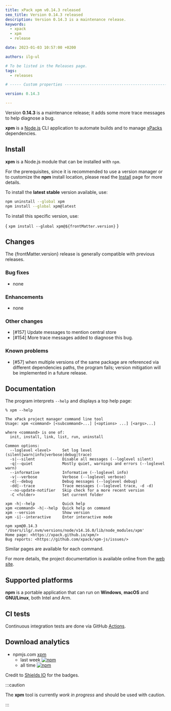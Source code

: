 ```yaml
---
title: xPack xpm v0.14.3 released
seo_title: Version 0.14.3 released
description: Version 0.14.3 is a maintenance release.
keywords:
  - xpack
  - xpm
  - release

date: 2023-01-03 10:57:00 +0200

authors: ilg-ul

# To be listed in the Releases page.
tags:
  - releases

# ----- Custom properties -----------------------------------------------------

version: 0.14.3

---
```



Version **0.14.3** is a maintenance release; it adds some more trace messages to help diagnose a bug.

<!-- truncate -->

<PageMetadata title={frontMatter.seo_title} />

**xpm** is a
[Node.js](https://nodejs.org/en/) CLI
application to automate builds and to manage
[xPacks](https://xpack.github.io/intro/#but-what-are-xpacks) dependencies.

## Install

**xpm** is a Node.js module that can be installed with `npm`.

For the prerequisites, since it is recommended
to use a version manager or to customize the **npm** install location,
please read the
[Install](/docs/install/) page for more details.

To install the **latest stable** version available, use:

```sh
npm uninstall --global xpm
npm install --global xpm@latest
```

To install this specific version, use:

<CodeBlock language="sh"> {
`xpm install --global xpm@${frontMatter.version}`
} </CodeBlock>

## Changes

The {frontMatter.version} release
is generally compatible with previous releases.

### Bug fixes

- none

### Enhancements

- none

### Other changes

- [#157] Update messages to mention central store
- [#154] More trace messages added to diagnose this bug.

### Known problems

- [#57] when multiple versions of the same package are referenced
  via different dependencies paths, the program fails; version
  mitigation will be implemented in a future release.

## Documentation

The program interprets `--help` and displays a top help page:

```console
% xpm --help

The xPack project manager command line tool
Usage: xpm <command> [<subcommand>...] [<options> ...] [<args>...]

where <command> is one of:
  init, install, link, list, run, uninstall

Common options:
  --loglevel <level>     Set log level (silent|warn|info|verbose|debug|trace)
  -s|--silent            Disable all messages (--loglevel silent)
  -q|--quiet             Mostly quiet, warnings and errors (--loglevel warn)
  --informative          Informative (--loglevel info)
  -v|--verbose           Verbose (--loglevel verbose)
  -d|--debug             Debug messages (--loglevel debug)
  -dd|--trace            Trace messages (--loglevel trace, -d -d)
  --no-update-notifier   Skip check for a more recent version
  -C <folder>            Set current folder

xpm -h|--help            Quick help
xpm <command> -h|--help  Quick help on command
xpm --version            Show version
xpm -i|--interactive     Enter interactive mode

npm xpm@0.14.3 '/Users/ilg/.nvm/versions/node/v14.16.0/lib/node_modules/xpm'
Home page: <https://xpack.github.io/xpm/>
Bug reports: <https://github.com/xpack/xpm-js/issues/>
```

Similar pages are available for each command.

For more details, the project documentation is available online from the
[web site](/).

## Supported platforms

**npm** is a portable application that can run on
**Windows**, **macOS** and **GNU/Linux**, both Intel and Arm.

## CI tests

Continuous integration tests are done via GitHub
[Actions](https://github.com/xpack/xpm-js/actions/).

## Download analytics

- npmjs.com [xpm](https://www.npmjs.com/package/xpm)
  - last week [![npm](https://img.shields.io/npm/dw/xpm.svg)](https://www.npmjs.com/package/xpm/)
  - all time [![npm](https://img.shields.io/npm/dt/xpm.svg)](https://www.npmjs.com/package/xpm/)

Credit to [Shields IO](https://shields.io) for the badges.

:::caution

The **xpm** tool is currently _work in progress_ and should be used with caution.

:::
